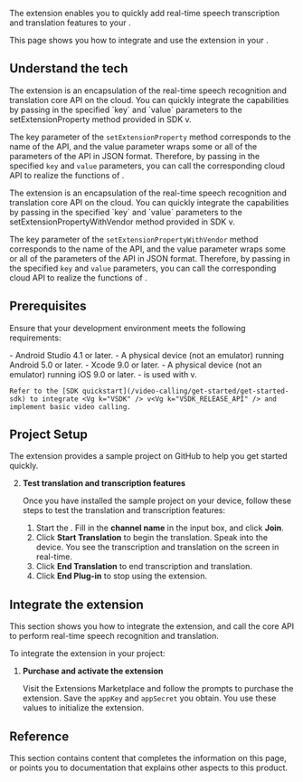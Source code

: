 
The <Vg k="RTEE_LDCI" /> extension enables you to quickly add real-time speech transcription and translation features to your <Vpl k="CLIENT" />.

<PlatformWrapper notAllowed="android, ios">
  <NotSupported />
</PlatformWrapper>

<PlatformWrapper notAllowed="web, macos, windows, flutter, react-native">
This page shows you how to integrate and use the extension in your <Vpl k="CLIENT" />.

## Understand the tech

<PlatformWrapper platform="android">
The <Vg k="RTEE_LDCI" /> extension is an encapsulation of the real-time speech recognition and translation core API on the cloud. You can quickly integrate the <Vg k="RTEE_LDCI" /> capabilities by passing in the specified `key` and `value` parameters to the <Link to="{{Global.API_REF_ANDROID_ROOT}}/class_irtcengine.html#api_irtcengine_setextensionproperty">setExtensionProperty</Link> method provided in <Vg k="COMPANY" /> SDK v<Vg k="VSDK_RELEASE_API" />.

The key parameter of the `setExtensionProperty` method corresponds to the name of the API, and the value parameter wraps some or all of the parameters of the API in JSON format. Therefore, by passing in the specified `key` and `value` parameters, you can call the corresponding cloud API to realize the functions of <Vg k="RTEE_LDCI" />.
</PlatformWrapper>

<PlatformWrapper platform="ios">
The <Vg k="RTEE_LDCI" /> extension is an encapsulation of the real-time speech recognition and translation core API on the cloud. You can quickly integrate the <Vg k="RTEE_LDCI" /> capabilities by passing in the specified `key` and `value` parameters to the <Link to="{{Global.API_REF_IOS_ROOT_RTC_ENGINE_KIT}}/setextensionpropertywithvendor(_:extension:extensioninfo:key:value:)">setExtensionPropertyWithVendor</Link> method provided in <Vg k="COMPANY" /> SDK v<Vg k="VSDK_RELEASE_API" />.

The key parameter of the `setExtensionPropertyWithVendor` method corresponds to the name of the API, and the value parameter wraps some or all of the parameters of the API in JSON format. Therefore, by passing in the specified `key` and `value` parameters, you can call the corresponding cloud API to realize the functions of <Vg k="RTEE_LDCI" />.
</PlatformWrapper>

## Prerequisites

Ensure that your development environment meets the following requirements:

<PlatformWrapper platform="android">
- Android Studio 4.1 or later.
- A physical device (not an emulator) running Android 5.0 or later.
</PlatformWrapper>

<PlatformWrapper platform="ios">
- Xcode 9.0 or later.
- A physical device (not an emulator) running iOS 9.0 or later.
</PlatformWrapper>
- <Vg k="RTEE_LDCI" /> is used with <Vg k="COMPANY" /> <Vg k="VSDK" /> v<Vg k="VSDK_RELEASE_API" />. 

    Refer to the [SDK quickstart](/video-calling/get-started/get-started-sdk) to integrate <Vg k="VSDK" /> v<Vg k="VSDK_RELEASE_API" /> and implement basic video calling.

## Project Setup

The <Vg k="RTEE_LDCI" /> extension provides a sample project on GitHub to help you get started quickly.

<ProjectSetup />

2. **Test translation and transcription features**

    Once you have installed the sample project on your device, follow these steps to test the translation and transcription features:

    1. Start the <Vpl k="CLIENT" />. Fill in the **channel name** in the input box, and click **Join**. 
    1. Click **Start Translation** to begin the translation. Speak into the device. You see the transcription and translation on the screen in real-time.
    1. Click **End Translation** to end transcription and translation.
    1. Click **End Plug-in** to stop using the extension.


## Integrate the extension

This section shows you how to integrate the <Vg k="RTEE_LDCI" /> extension, and call the core API to perform real-time speech recognition and translation.

To integrate the extension in your project:

1. **Purchase and activate the extension**

    Visit the <Link to="{{Global.AGORA_CONSOLE_URL}}/extensions-marketplace">Extensions Marketplace</Link> and follow the prompts to purchase the <Vg k="RTEE_LDCI" /> extension. Save the `appKey` and `appSecret` you obtain. You use these values to initialize the extension.

<ProjectImplementation />

## Reference

This section contains content that completes the information on this page, or points you to documentation that explains other aspects to this product.

<Reference />

</PlatformWrapper>